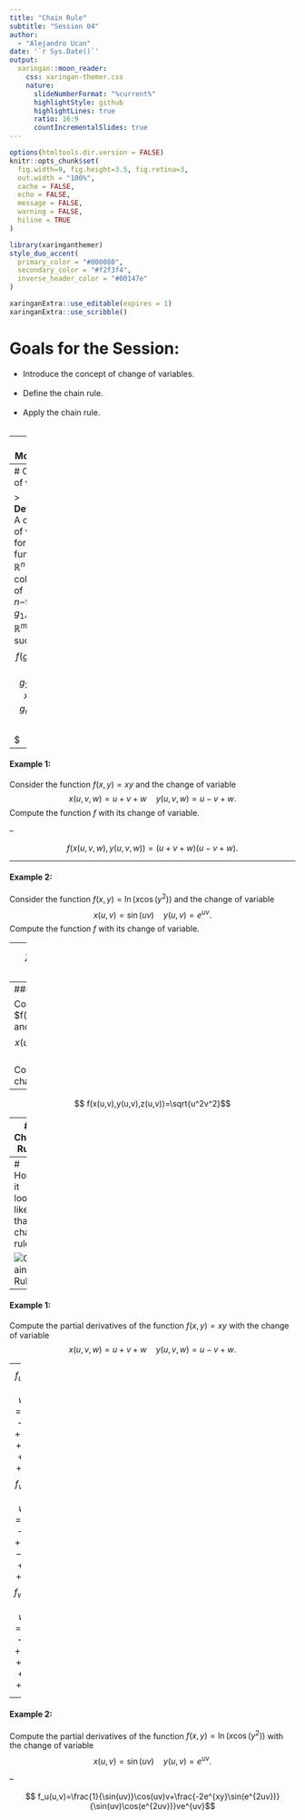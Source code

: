 ---
title: "Chain Rule"
subtitle: "Session 04"  
author: 
  - "Alejandro Ucan"
date: '`r Sys.Date()`'
output:
  xaringan::moon_reader:
    css: xaringan-themer.css
    nature:
      slideNumberFormat: "%current%"
      highlightStyle: github
      highlightLines: true
      ratio: 16:9
      countIncrementalSlides: true
---

```{r setup, include=FALSE}
options(htmltools.dir.version = FALSE)
knitr::opts_chunk$set(
  fig.width=9, fig.height=3.5, fig.retina=3,
  out.width = "100%",
  cache = FALSE,
  echo = FALSE,
  message = FALSE, 
  warning = FALSE,
  hiline = TRUE
)
```

```{r xaringan-themer, include=FALSE, warning=FALSE}
library(xaringanthemer)
style_duo_accent(
  primary_color = "#000080",
  secondary_color = "#f2f3f4",
  inverse_header_color = "#00147e"
)
```

```{r xaringan-editable, echo=FALSE}
xaringanExtra::use_editable(expires = 1)
xaringanExtra::use_scribble()
```
# Goals for the Session:

  * Introduce the concept of change of variables. <br/><br/>
  * Define the chain rule. <br/><br/>
  * Apply the chain rule. <br/><br/>

---
# Motivation:

> Consider the function $W(T,v)=13.12+0.62T -11.37v^{0.16}+0.39Tv^{0.16}$ that measures the body's thermal sensation where $T$ is the temperature and $v$ is the wind speed. <br/><br/>
But, both $T$ and $v$ depend on the position of the city where we are: $$T(x,y)=17+3xy$$ $$v(x,y)=-x^2+y^2$$
<br/><br/>
Using a substitution we can express the Thermal sensation in terms of position doing: $$W(T(x,y),v(x,y))$$

---
# Change of variables

> **Definition:** A change of variables for a function $f:\mathbb{R}^n\to \mathbb{R}$ is a collection of $n-$functions $g_1,\cdots,g_n:\mathbb{R}^m\to\mathbb{R}$ such that $$f(g_1(x_1,\cdots, x_m),g_2(x_1,\cdots, x_m),\cdots,g_n(x_1,\cdots, x_m)).$$$

--

#### Example 1:

Consider the function $f(x,y)=xy$ and the change of variable $$x(u,v,w)=u+v+w\quad y(u,v,w)=u-v+w.$$ Compute the function $f$ with its change of variable.

--

$$f(x(u,v,w),y(u,v,w))=(u+v+w)(u-v+w).$$

---

#### Example 2:

Consider the function $f(x,y)=\ln(x\cos(y^2))$ and the change of variable $$x(u,v)=\sin(uv)\quad y(u,v)=e^{uv}.$$ Compute the function $f$ with its change of variable.

--
$$f(x(u,v),y(u,v))=\ln(\sin(uv)\cos(e^{2uv}))$$
---
#### Example 3:

Consider the function $f(x,y,z)=\sqrt{x^2+y^2+z^2}$ and the change of variable $$x(u,v)=\sin(u) \quad y(u,v)=\cos(u)\quad z(u,v)=uv.$$ Compute the function $f$ with its change of variable.

--
$$ f(x(u,v),y(u,v),z(u,v))=\sqrt{u^2v^2}$$

---
# Chain Rule

> **Theorem:** Assume that $u:\mathbb{R}^n\to \mathbb{R}$ is a function of $n-$variables and $g_1,\cdots,g_n:\mathbb{R}^m\to\mathbb{R}$ are functions of $m-$variables. Then, the chain rule states that $$\frac{\partial u}{\partial x_j}=\frac{\partial u}{\partial u}\frac{\partial g_2}{\partial x_j}+ \frac{\partial u}{\partial g_2}\frac{\partial g_2}{\partial x_j}+\cdots +\frac{\partial u}{\partial u}\frac{\partial g_n}{\partial x_j}$$ for $j=1,\cdots,m.$

---
 # How it looks like that chain rule?
 
 ![Chain Rule](Regla_Cadena.jpg)

---

#### Example 1:

Compute the partial derivatives of the function $f(x,y)=xy$ with the change of variable $$x(u,v,w)=u+v+w\quad y(u,v,w)=u-v+w.$$

--
$$f_u(u,v,w)=(u-v+w)+(u+v+w)$$ $$f_v(u,v,w)=(u-v+w)-(u+v+w)$$
$$f_w(u,v,w)=(u-v+w)+(u+v+w)$$

---

#### Example 2:

Compute the partial derivatives of the function $f(x,y)=\ln(x\cos(y^2))$ with the change of variable $$x(u,v)=\sin(uv)\quad y(u,v)=e^{uv}.$$

--

$$ f_u(u,v)=\frac{1}{\sin(uv)}\cos(uv)v+\frac{-2e^{xy}\sin(e^{2uv})}{\sin(uv)\cos(e^{2uv})}ve^{uv}$$
